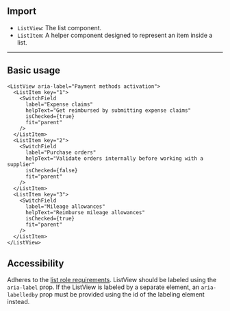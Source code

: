 
## Import

- `ListView`: The list component.
- `ListItem`: A helper component designed to represent an item inside a list.

---

## Basic usage

<Preview>
  <ListView aria-label="Payment methods activation">
    <ListItem key="1">
      <SwitchField
        label="Expense claims"
        helpText="Get reimbursed by submitting expense claims"
        isChecked={true}
        fit="parent"
      />
    </ListItem>
    <ListItem key="2">
      <SwitchField
        label="Purchase orders"
        helpText="Validate orders internally before working with a supplier"
        isChecked={false}
        fit="parent"
      />
    </ListItem>
    <ListItem key="3">
      <SwitchField
        label="Mileage allowances"
        helpText="Reimburse mileage allowances"
        isChecked={true}
        fit="parent"
      />
    </ListItem>
  </ListView>
</Preview>

```tsx sandbox
<ListView aria-label="Payment methods activation">
  <ListItem key="1">
    <SwitchField
      label="Expense claims"
      helpText="Get reimbursed by submitting expense claims"
      isChecked={true}
      fit="parent"
    />
  </ListItem>
  <ListItem key="2">
    <SwitchField
      label="Purchase orders"
      helpText="Validate orders internally before working with a supplier"
      isChecked={false}
      fit="parent"
    />
  </ListItem>
  <ListItem key="3">
    <SwitchField
      label="Mileage allowances"
      helpText="Reimburse mileage allowances"
      isChecked={true}
      fit="parent"
    />
  </ListItem>
</ListView>
```

## Accessibility

Adheres to the [list role requirements](https://www.w3.org/TR/wai-aria-1.2/#list).
ListView should be labeled using the `aria-label` prop. If the ListView is labeled by a separate element, an `aria-labelledby` prop must be provided using the id of the labeling element instead.
